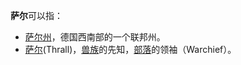 '''萨尔'''可以指：
* [[萨尔州|萨尔州]]，德国西南部的一个联邦州。
* [[萨尔_(魔兽)|萨尔]](Thrall)，[[兽族|兽族]]的先知，[[部落阵营|部落]]的领袖（Warchief）。

{{disambig|S|Cat=二字译名消歧义}}